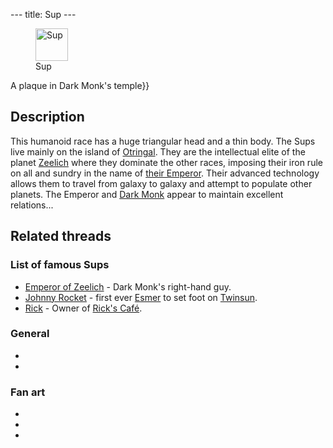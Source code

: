 ---
title: Sup
---

{{twinsunica import}}[[Image:SupAnim.gif|right|52px|thumb|Sup]]

{{Quote
 |uote=Sup representative. The Sups live in the upper city of Otringal. They are the planet's intellectual elite and always hold the highest positions.
 |character=Dark Monk's temple{{!}}A plaque in Dark Monk's temple}}

==Description==
This humanoid race has a huge triangular head and a thin body. The Sups live mainly on the island of [[Otringal]]. They are the intellectual elite of the planet [[Zeelich]] where they dominate the other races, imposing their iron rule on all and sundry in the name of [[Emperor of Zeelich|their Emperor]]. Their advanced technology allows them to travel from galaxy to galaxy and attempt to populate other planets. The Emperor and [[Dark Monk]] appear to maintain excellent relations...

==Related threads==

===List of famous Sups===
* [[Emperor of Zeelich]] - Dark Monk's right-hand guy.
* [[Johnny Rocket]] - first ever [[Esmer]] to set foot on [[Twinsun]].
* [[Rick]] - Owner of [[Rick's Café]].

===General===
* {{thread|id=4677|title=Sups vs. Mosquibee's!}}
* {{thread|id=4303|title=Which race do you consider closest to humans?}}

===Fan art===
* {{thread|id=6222|title=For those interested to see what a cell-shaded LBA would look like}}
* {{thread|id=11891|title=Esmer drawing}}
* {{thread|id=12533|title=Zeelich - Sup render}}

[[Category:Sups| ]]
[[Category:Sup characters| ]]
[[Category:Sup enemies| ]]